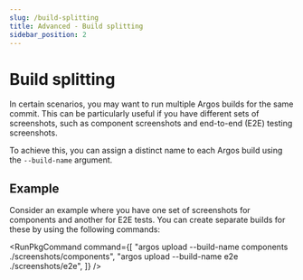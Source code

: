 ```yaml
---
slug: /build-splitting
title: Advanced - Build splitting
sidebar_position: 2
---
```



# Build splitting

In certain scenarios, you may want to run multiple Argos builds for the same commit. This can be particularly useful if you have different sets of screenshots, such as component screenshots and end-to-end (E2E) testing screenshots.

To achieve this, you can assign a distinct name to each Argos build using the `--build-name` argument.

## Example

Consider an example where you have one set of screenshots for components and another for E2E tests. You can create separate builds for these by using the following commands:

<RunPkgCommand
  command={[
    "argos upload --build-name components ./screenshots/components",
    "argos upload --build-name e2e ./screenshots/e2e",
  ]}
/>
